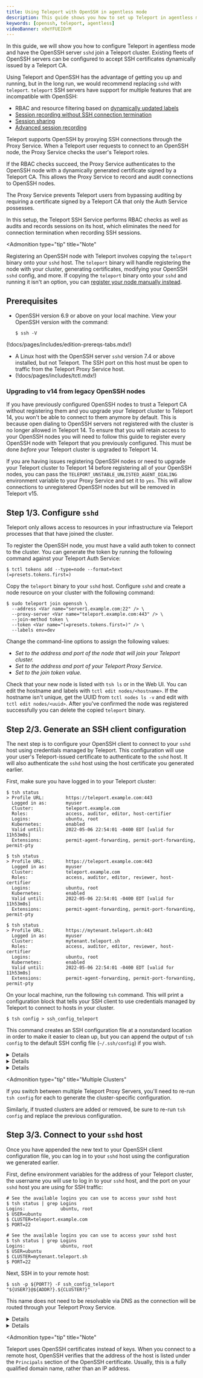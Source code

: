 ```yaml
---
title: Using Teleport with OpenSSH in agentless mode
description: This guide shows you how to set up Teleport in agentless mode to enable secure access to OpenSSH servers so you can protect systems that do not run a Teleport binary.
keywords: [openssh, teleport, agentless]
videoBanner: x0eYFUEIOrM
---
```


In this guide, we will show you how to configure Teleport in agentless mode and
have the OpenSSH server `sshd` join a Teleport cluster. Existing fleets of
OpenSSH servers can be configured to accept SSH certificates dynamically issued
by a Teleport CA.

Using Teleport and OpenSSH has the advantage of getting you up
and running, but in the long run, we would recommend replacing `sshd` with `teleport`.
`teleport` SSH servers have support for multiple features that are incompatible with OpenSSH:

- RBAC and resource filtering based on [dynamically updated labels](../../../admin-guides/management/admin/labels.mdx)
- [Session recording without SSH connection termination](../guides/recording-proxy-mode.mdx)
- [Session sharing](../../../connect-your-client/tsh.mdx)
- [Advanced session recording](../guides/bpf-session-recording.mdx)

Teleport supports OpenSSH by proxying SSH connections through the Proxy Service. When a Teleport user requests to connect to an OpenSSH node, the Proxy Service checks the user's Teleport roles.

If the RBAC checks succeed, the Proxy Service authenticates to the OpenSSH node with a dynamically generated certificate signed by a Teleport CA. This allows the
Proxy Service to record and audit connections to OpenSSH nodes.

The Proxy Service prevents Teleport users from bypassing auditing by requiring
a certificate signed by a Teleport CA that only the Auth Service possesses.

In this setup, the Teleport SSH Service performs RBAC checks as well as audits and records sessions on its host, which eliminates the need for connection termination when recording SSH sessions.

<Admonition
  type="tip"
  title="Note"
>

  Registering an OpenSSH node with Teleport involves copying the `teleport` binary
  onto your `sshd` host. The `teleport` binary will handle registering the node
  with your cluster, generating certificates, modifying your OpenSSH `sshd` config,
  and more. If copying the `teleport` binary onto your `sshd` and running it isn't
  an option, you can [register your node manually instead](openssh-manual-install.mdx).

</Admonition>

## Prerequisites

- OpenSSH version 6.9 or above on your local machine. View your OpenSSH version
  with the command:

  ```code
  $ ssh -V
  ```

(!docs/pages/includes/edition-prereqs-tabs.mdx!)

- A Linux host with the OpenSSH server `sshd` version 7.4 or above installed,
  but not Teleport. The SSH port on this host must be open to traffic from the
  Teleport Proxy Service host.
- (!docs/pages/includes/tctl.mdx!)

### Upgrading to v14 from legacy OpenSSH nodes

  If you have previously configured OpenSSH nodes to trust a Teleport CA without
  registering them and you upgrade your Teleport cluster to Teleport 14, you won't
  be able to connect to them anymore by default. This is because open dialing to
  OpenSSH servers not registered with the cluster is no longer allowed in Teleport 14.
  To ensure that you will retain access to your OpenSSH nodes you will need to follow
  this guide to register every OpenSSH node with Teleport that you previously
  configured. This must be done *before* your Teleport cluster is upgraded to Teleport 14.

  If you are having issues registering OpenSSH nodes or need to upgrade your
  Teleport cluster to Teleport 14 before registering all of your OpenSSH nodes, you can 
  pass the `TELEPORT_UNSTABLE_UNLISTED_AGENT_DIALING` environment variable to your
  Proxy Service and set it to `yes`. This will allow connections to unregistered
  OpenSSH nodes but will be removed in Teleport v15.

## Step 1/3. Configure `sshd`

Teleport only allows access to resources in your infrastructure via Teleport
processes that that have joined the cluster.

To register the OpenSSH node, you must have a valid auth token to connect to the cluster.
You can generate the token by running the following command against your Teleport Auth Service:

```code
$ tctl tokens add --type=node --format=text
(=presets.tokens.first=)
```

Copy the `teleport` binary to your `sshd` host. Configure `sshd` and create a node
resource on your cluster with the following command:

```code
$ sudo teleport join openssh \
  --address <Var name="server1.example.com:22" /> \
  --proxy-server <Var name="teleport.example.com:443" /> \
  --join-method token \
  --token <Var name="(=presets.tokens.first=)" /> \
  --labels env=dev
```

Change the command-line options to assign the following values:
- <Var name="server1.example.com:22" /> Set to the address and port of the node that will join your Teleport cluster.
- <Var name="teleport.example.com:443" /> Set to the address and port of your Teleport Proxy Service.
- <Var name="(=presets.tokens.first=)" /> Set to the join token value.

Check that your new node is listed with `tsh ls` or in the Web UI. You can edit the
hostname and labels with `tctl edit nodes/<hostname>`.  If the hostname isn't unique, get the UUID
from `tctl nodes ls -v` and edit with `tctl edit nodes/<uuid>`. After you've confirmed the node
was registered successfully you can delete the copied `teleport` binary.

## Step 2/3. Generate an SSH client configuration

The next step is to configure your OpenSSH client to connect to your `sshd` host
using credentials managed by Teleport. This configuration will use your user's
Teleport-issued certificate to authenticate to the `sshd` host. It will also
authenticate the `sshd` host using the host certificate you generated earlier.

First, make sure you have logged in to your Teleport cluster:

<Tabs>
<TabItem scope={["oss"]} label="Teleport Community Edition">

```code
$ tsh status
> Profile URL:        https://teleport.example.com:443
  Logged in as:       myuser
  Cluster:            teleport.example.com
  Roles:              access, auditor, editor, host-certifier
  Logins:             ubuntu, root
  Kubernetes:         enabled
  Valid until:        2022-05-06 22:54:01 -0400 EDT [valid for 11h53m0s]
  Extensions:         permit-agent-forwarding, permit-port-forwarding, permit-pty
```

</TabItem>
<TabItem scope={["enterprise"]} label="Teleport Enterprise">

```code
$ tsh status
> Profile URL:        https://teleport.example.com:443
  Logged in as:       myuser
  Cluster:            teleport.example.com
  Roles:              access, auditor, editor, reviewer, host-certifier
  Logins:             ubuntu, root
  Kubernetes:         enabled
  Valid until:        2022-05-06 22:54:01 -0400 EDT [valid for 11h53m0s]
  Extensions:         permit-agent-forwarding, permit-port-forwarding, permit-pty
```

</TabItem>
<TabItem scope={["cloud"]} label="Teleport Enterprise Cloud">

```code
$ tsh status
> Profile URL:        https://mytenant.teleport.sh:443
  Logged in as:       myuser
  Cluster:            mytenant.teleport.sh
  Roles:              access, auditor, editor, reviewer, host-certifier
  Logins:             ubuntu, root
  Kubernetes:         enabled
  Valid until:        2022-05-06 22:54:01 -0400 EDT [valid for 11h53m0s]
  Extensions:         permit-agent-forwarding, permit-port-forwarding, permit-pty
```

</TabItem>
</Tabs>

On your local machine, run the following `tsh` command. This will print a
configuration block that tells your SSH client to use credentials managed by
Teleport to connect to hosts in your cluster.

```code
$ tsh config > ssh_config_teleport
```

This command creates an SSH configuration file at a nonstandard location in
order to make it easier to clean up, but you can append the output of
`tsh config` to the default SSH config file (`~/.ssh/config`) if you wish.


<Details title="How does the config work?">

Teleport implements an SSH server that includes several **subsystems**, or
predefined commands that are run when the server handles a connection. The Proxy
Service implements a `proxy` subsystem that forwards SSH traffic to remote hosts
and trusted clusters.

Here is a brief explanation of the configuration that `tsh config` generates:

```
# Common flags for all {{ .ClusterName }} hosts
Host *.{{ .ClusterName }} {{ .ProxyHost }}
    UserKnownHostsFile "{{ .KnownHostsPath }}"
    IdentityFile "{{ .IdentityFilePath }}"
    CertificateFile "{{ .CertificateFilePath }}"
```

If the host you are `ssh`ing into belongs to your Teleport cluster (i.e., its
address is a subdomain of your cluster's domain), use a Teleport-managed known
hosts file, private key, and certificate that are stored in the `.tsh`
directory.

```
# Flags for all {{ .ClusterName }} hosts except the proxy
Host *.{{ .ClusterName }} !{{ .ProxyHost }}
    Port 3022
    ProxyCommand "{{ .TSHPath }}" proxy ssh --cluster={{ .ClusterName }} --proxy={{ .ProxyHost }} %r@%h:%p
```

If the host that you are `ssh`ing into belongs to your Teleport cluster, the
OpenSSH client will first execute a command, the `ProxyCommand`, that
establishes an SSH connection to the Proxy Service. This command,
`tsh proxy ssh`, requests the `proxy` subsystem in order to forward SSH traffic
through the Proxy Service to your chosen host (including a host in a Trusted
Cluster).

The `tsh proxy ssh` command requests the `proxy` subsystem through a command
similar to the following, which assumes you are logging in to a node called
`mynode` as `root` with a cluster called `teleport.example.com`:

```code
$ /usr/bin/ssh -l root -A -o UserKnownHostsFile=/root/.tsh/known_hosts -p 11105 teleport.example.com -s proxy:mynode:3022@teleport.example.com
```

Notice that the `known_hosts` file used by the command is managed by `tsh`.
Since the `sshd` host's information is listed in this file, your SSH client can
authenticate the host via the certificate we generated earlier.

</Details>

<Details title="Using PowerShell on Windows?">

  If using PowerShell on Windows, note that normal shell redirection may write
  the file with the incorrect encoding. To ensure it's written properly, try the
  following:

  ```code
  $ tsh.exe config | out-file .ssh\config -encoding utf8 -append
  ```

</Details>

<Details title="Dialing uppercase hostnames with OpenSSH">
Routing in Teleport clusters is case-sensitive by default, but OpenSSH always lowercases hostnames. If you
are using an OpenSSH client and have hosts with uppercase letters in their hostnames, you may need to set
`case_insensitive_routing: true` in either the `auth_service` block of your Teleport config, or in the
`cluster_networking_config` resource.
</Details>

<Admonition
  type="tip"
  title="Multiple Clusters"
>

  If you switch between multiple Teleport Proxy Servers, you'll need to re-run
  `tsh config` for each to generate the cluster-specific configuration.

  Similarly, if trusted clusters are added or removed, be sure to re-run
  `tsh config` and replace the previous configuration.

</Admonition>

## Step 3/3. Connect to your `sshd` host

Once you have appended the new text to your OpenSSH client configuration file,
you can log in to your `sshd` host using the configuration we generated earlier.

First, define environment variables for the address of your Teleport cluster,
the username you will use to log in to your `sshd` host, and the port on your
`sshd` host you are using for SSH traffic:

<Tabs>
<TabItem scope={["oss", "enterprise"]} label="Self-Hosted">

```code
# See the available logins you can use to access your sshd host
$ tsh status | grep Logins
Logins:             ubuntu, root
$ USER=ubuntu
$ CLUSTER=teleport.example.com
$ PORT=22
```

</TabItem>
<TabItem scope={["cloud"]} label="Teleport Enterprise Cloud">

```code
# See the available logins you can use to access your sshd host
$ tsh status | grep Logins
Logins:             ubuntu, root
$ USER=ubuntu
$ CLUSTER=mytenant.teleport.sh
$ PORT=22
```

</TabItem>
</Tabs>

Next, SSH in to your remote host:

```code
$ ssh -p ${PORT?} -F ssh_config_teleport "${USER?}@${ADDR?}.${CLUSTER?}"
```

This name does not need to be resolvable via DNS as the connection will be
routed through your Teleport Proxy Service.

<Details title="Why are we overriding the port here?">

By default, the OpenSSH client configuration generated by `tsh config` directs
the Teleport Proxy Service to dial port 3022 of a node in your Teleport cluster.
This works if the node's SSH Service is listening on port 3022, and means that
you can connect to the Teleport SSH Service via your OpenSSH client.

 When you join a Teleport node to a cluster, the node creates a reverse tunnel
 to the cluster's Proxy Service. When you run an `ssh` command to access a host
 in your Teleport cluster using the configuration we generated, the Teleport
 Proxy Service will attempt to connect to the host via this reverse tunnel and,
 if that fails, try directly dialing the address.

In our case, the `sshd` host is not running Teleport, so no reverse tunnel will
exist. Instead, the Proxy Service will establish a direct connection on the
host's SSH port.

</Details>

<Details title="Using trusted clusters?">

You can log in to a host in a trusted leaf cluster by placing the name of 
the leaf cluster between the name of the node and the name of the root cluster:

```code
$ ssh -F ssh_config_teleport ${USER?}@node2.leafcluster.${CLUSTER}
```

</Details>

<Admonition
  type="tip"
  title="Note"
>

  Teleport uses OpenSSH certificates instead of keys. When you connect to a
  remote host, OpenSSH verifies that the address of the host is listed under the
  `Principals` section of the OpenSSH certificate. Usually, this is a fully
  qualified domain name, rather than an IP address.

</Admonition>
